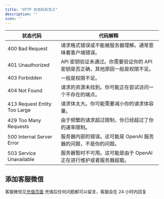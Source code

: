 ```yaml
---
title: "HTTP 状态码及含义"
description: ""
icon: ''
---
```


| 状态代码 | 代码解释 |
|----------|----------|
| 400 Bad Request | 请求格式错误或不能被服务器理解。通常意味着客户端错误。 |
| 401 Unauthorized | API 密钥验证未通过。你需要验证你的 API 密钥是否正确，其他原因一般是权限不足。 |
| 403 Forbidden | 一般是权限不足。 |
| 404 Not Found | 请求的资源未找到。你可能正在尝试访问一个不存在的端点。 |
| 413 Request Entity Too Large | 请求体太大。你可能需要减小你的请求体容量。 |
| 429 Too Many Requests | 由于频繁的请求超过限制，你已经超过了你的速率限制。 |
| 500 Internal Server Error | 服务器内部的错误。这可能是 OpenAI 服务器的问题，不是你的问题。 |
| 503 Service Unavailable | 服务器暂时不可用。这可能是由于 OpenAI 正在进行维护或者服务器超载。 |

## 添加客服微信
客服微信见[充值页面](https://aihubmix.com/topup) 
充值后任何问题都可以留言，客服会在 24 小时内回复 